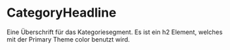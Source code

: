 

<Meta
  title="Atoms/CategoryHeadline"
  component={CategoryHeadline}
  decorators={[withKnobs]}
/>

# CategoryHeadline

Eine Überschrift für das Kategoriesegment. Es ist ein h2 Element, welches mit der Primary Theme color benutzt wird.

<Preview>
  <Story name="Default MDX">
    <CategoryHeadline children={text('Categoryname', 'Furnitures')} />
  </Story>
</Preview>

<Props of={CategoryHeadline} />
